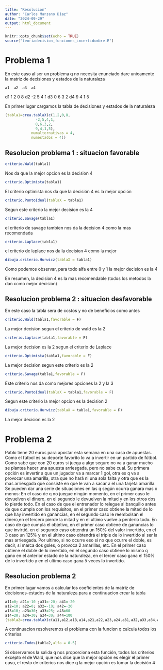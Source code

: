 ```yaml
---
title: "Resolucion"
author: "Carlos Manzano Diaz"
date: "2024-09-29"
output: html_document
---
```


```r
knitr::opts_chunk$set(echo = TRUE)
source("teoriadecision_funciones_incertidumbre.R")
```

# Problema 1
En este caso al ser un problema q no necesita enunciado dare unicamente la matriz
de decisiones y estados de la naturaleza

    a1  a2  a3  a4  
d1  1   2   0   8
d2  -2  5   4   1
d3  0   6   3   2
d4  9   4   1   5

En primer lugar cargamos la tabla de decisiones y estados de la naturaleza
```r
(tabla1=crea.tablaX(c(1,2,0,8,
              -2,5,4,1,
              0,6,3,2,
              9,4,1,5),
            numalternativas = 4,
            numestados = 4))
```

## Resolucion problema 1 : situacion favorable
```r
criterio.Wald(tabla1)
```
Nos da que la mejor opcion es la decision 4

```r
criterio.Optimista(tabla1)
```
El criterio optimista nos da que la decisión 4 es la mejor opción

```r
criterio.PuntoIdeal(tablaX = tabla1)
```
Segun este criterio la mejor decision es la 4

```r
criterio.Savage(tabla1)
```
el criterio de savage tambien nos da la decision 4 como la mas recomendada

```r
criterio.Laplace(tabla1)
```
el criterio de laplace nos da la decision 4 como la mejor

```r
dibuja.criterio.Hurwicz(tablaX = tabla1)
```
Como podemos observar, para todo alfa entre 0 y 1 la mejor decision es la 4

En resumen, la decision 4 es la mas recomendable (todos los metodos la dan como mejor decision)

## Resolucion problema 2 : situacion desfavorable
En este caso la tabla sera de costos y no de beneficios como antes

```r
criterio.Wald(tabla1,favorable = F)
```
La mejor decision segun el criterio de wald es la 2

```r
criterio.Laplace(tabla1,favorable = F)
```
La mejor decision es la 2 segun el criterio de Laplace

```r
criterio.Optimista(tabla1,favorable = F)
```
La mejor decision segun este criterio es la 2

```r
criterio.Savage(tabla1,favorable = F)
```
Este criterio nos da como mejores opciones la 2 y la 3

```r
criterio.PuntoIdeal(tablaX = tabla1,favorable = F)
```
Segun este criterio la mejor opcion es la decision 2

```r
dibuja.criterio.Hurwicz(tablaX = tabla1,favorable = F)
```
La mejor decision es la 2

# Problema 2

Pablo tiene 20 euros para apostar esta semana en una casa de apuestas. Como el fútbol es su deporte 
favorito lo va a invertir en un partido de fútbol. Como sabe que con 20 euros si juega a algo seguro no va a ganar mucho se plantea hacer una apuesta arriesgada, pero no sabe cual.
Su primera opción es invertir a que un jugador va a marcar 1 gol, otra es q va a provocar una amarilla,
otra que no hará ni una sola falta y otra que es la mas arriesgada que consiste en que le van a sacar a el una tarjeta amarilla.
Se pueden dar una serie de situaciones en las q según ocurra ganara mas o menos:
En el caso de q no juegue ningún momento, en el primer caso le devuelven el dinero, en el segundo le devuelven la mitad y en los otros dos lo pierde todo. En el caso de que el entrenador lo relegue al banquillo antes de que cumpla con los requisitos, en el primer caso obtiene la mitad de lo que hay invertido en ganancias, en el segundo caso le reembolsan el dinero,en el tercero pierde la mitad y en el ultimo vuelve a perderlo todo. En caso de que cumpla el objetivo, en el primer caso obtiene de ganancias lo que invirtió, en el segundo caso obtendrá un 150% del valor invertido, en el 3 caso un 125% y en el ultimo
caso obtendrá el triple de lo invertido al ser la mas arriesgada. Por ultimo, si no ocurre eso si no que ocurre el doble, es decir, si marca dos goles, o provoca 2 amarillas, etc. En el primer caso obtiene el doble de lo invertido, en el segundo caso obtiene lo mismo q gano en el anterior estado de la naturaleza, en el tercer caso
gana el 150% de lo invertido y en el ultimo caso gana 5 veces lo invertido.

## Resolucion problema 2

En primer lugar vamos a calcular los coeficientes de la matriz de decisiones-estados de la naturaleza para
a continuacion crear la tabla
```r
a11=0; a21=-10 ;a31=-20; a41=-20
a12=10; a22=0; a32=-10; a42=-20
a13=10; a23=30; a33=25; a43=60
a14=20; a24=30; a34=30; a44=100
(tabla2=crea.tablaX(c(a11,a12,a13,a14,a21,a22,a23,a24,a31,a32,a33,a34,a41,a42,a43,a44),numalternativas = 4,numestados = 4))
```
A continuacion resolveremos el problema con la funcion q calcula todos los criterios
```r
criterio.Todos(tabla2,alfa = 0.5)
```
Si observamos la salida q nos proporciona esta función, todos los criterios excepto el de Wald, que nos dice que la mejor opción es elegir el primer caso, el resto de criterios nos dice q la mejor opción es tomar la decisión 4


